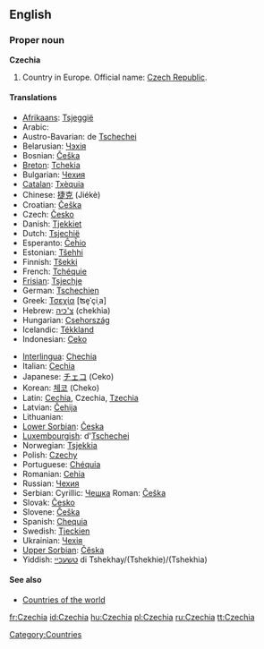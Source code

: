 ==English==

===Proper noun===
'''Czechia'''

# Country in Europe. Official name: [[Czech Republic]].

====Translations====
{{trans-top|country in Europe}}
* [[Afrikaans]]: [[Tsjeggië]]
* Arabic: {{ARchar|[[تشيك]]}}
* Austro-Bavarian: de [[Tschechei]]
* Belarusian: [[Чэхія]]
* Bosnian: [[Češka]] {{f}}
* [[Breton]]: [[Tchekia]]
* Bulgarian: [[Чехия]]
* [[Catalan]]: [[Txèquia]]
* Chinese: [[捷克]] (Jiékè)
* Croatian: [[Češka]] {{f}}
* Czech: [[Česko]] {{n}}
* Danish: [[Tjekkiet]]
* Dutch: [[Tsjechië]] {{n}}
* Esperanto: [[Ĉeĥio]]
* Estonian: [[Tšehhi]]
* Finnish: [[Tšekki]]
* French: [[Tchéquie]] {{f}}
* [[Frisian]]: [[Tsjechje]]
* German: [[Tschechien]]
* Greek: [[Τσεχία]] [ʦe̞ˈçiˌa] {{f}}
* Hebrew: [[צ'כיה]] (chekhia)
* Hungarian: [[Csehország]]
* Icelandic: [[Tékkland]]
* Indonesian: [[Ceko]]
{{trans-mid}}
* [[Interlingua]]: [[Chechia]]
* Italian: [[Cechia]]
* Japanese: [[チェコ]] (Ceko)
* Korean: [[체코]] (Cheko)
* Latin: [[Cechia]], Czechia, [[Tzechia]]
* Latvian: [[Čehija]] {{f}}
* Lithuanian: {{t|lt|Čekija|f}}
* [[Lower Sorbian]]: [[Česka]] {{f}}
* [[Luxembourgish]]: d'[[Tschechei]]
* Norwegian: [[Tsjekkia]]
* Polish: [[Czechy]] {{p}}
* Portuguese: [[Chéquia]]
* Romanian: [[Cehia]]
* Russian: [[Чехия]]
* Serbian: Cyrillic: [[Чешка]] {{f}} Roman: [[Češka]] {{f}}
* Slovak: [[Česko]] {{n}}
* Slovene: [[Češka]] {{f}}
* Spanish: [[Chequia]]
* Swedish: [[Tjeckien]]
* Ukrainian: [[Чехія]]
* [[Upper Sorbian]]: [[Čěska]] {{f}}
* Yiddish: [[טשעכיי]] di Tshekhay/(Tshekhie)/(Tshekhia)
{{trans-bottom}}

====See also====
* [[Countries of the world]]

[[Category:Countries]]

[[fr:Czechia]]
[[id:Czechia]]
[[hu:Czechia]]
[[pl:Czechia]]
[[ru:Czechia]]
[[tt:Czechia]]